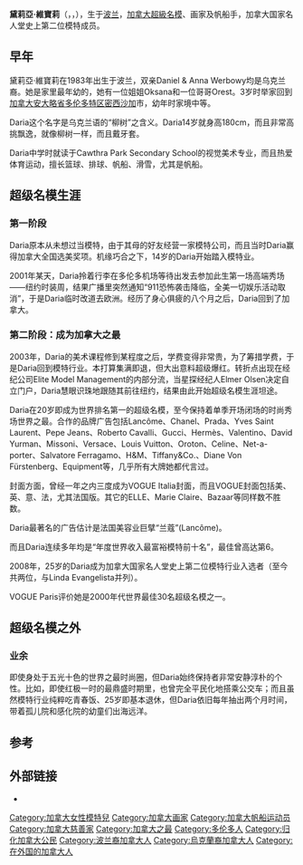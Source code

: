 {{多個問題|
{{blpsources|time=2019-08-27}}
{{tone|time=2019-08-27}}
}}
{{NoteTA
|T=zh-cn:达莉亚·沃波依;zh-hant:黛莉亞·維寶莉;
|1=zh-cn:沃波依;zh-hant:維寶莉;
|2=zh-cn:达莉亚;zh-hant:黛莉亞;
}}
{{Infobox person
| name          =黛莉亞·維寶莉
| nickname     = D神、dotwillow
| image         = ETalk2008-Daria Werbowy.jpg
| imagesize     = 250px
| type        = 模特儿
| 出生日期     = {{birth date and age|1983|11|19}}
| 出生地点     = {{POL}}[[克拉科夫|克拉科夫]]
| 国籍 = {{CAN}}
| parents = 
| birth_name = Daria Werbowy
| 出身地 = {{CAN}}[[多伦多|多伦多]]
| year_active = 2003 ～ 2013
| 奖项 = 加拿大国家名人堂（2008年）<br>超級名模世界排名第一（2005～2006）
}}
{{Infobox model
| height        = {{height|ft=5|in=11}}
| weight        =
| hair_color    = 棕色
| eye_color     = 蓝色
| measurements  = 34-24-34 (86-61-86)<ref>{{cite web|url=http://www.imgmodels.com/details.aspx?navbtn=1&cityID=1&modelid=19132&pic=&subid=1767&mainsubid=1767&agencyID=&catID=1&pageNo=&selectedModel=DARIA%20WERBOWY|title=IMG Models: Portfolio|publisher=[[IMG_Models|IMG Models]]|accessdate=2009-06-30|deadurl=yes|archiveurl=https://web.archive.org/web/20100519164023/http://www.imgmodels.com/details.aspx?navbtn=1&cityID=1&modelid=19132&pic=&subid=1767&mainsubid=1767&agencyID=&catID=1&pageNo=&selectedModel=DARIA%20WERBOWY|archivedate=2010-05-19}}</ref>
| dress_size    = 4
| shoe_size     = 39 EU/8 US/5 UK
| agency        = {{USA}}[[纽约|纽约]]：IMG Models
| website       =
}}
'''黛莉亞·維寶莉'''（{{lang-en|Daria Werbowy}}，{{lang-uk|Дарія Вербова}}，{{bd|1983年|11月19日|catIdx=W}}），生于[[波兰|波兰]]，[[加拿大|加拿大]][[超級名模|超級名模]]、画家及帆船手，加拿大国家名人堂史上第二位模特成员。

== 早年 ==
黛莉亞·維寶莉在1983年出生于波兰，双亲Daniel & Anna Werbowy均是乌克兰裔。她是家里最年幼的，她有一位姐姐Oksana和一位哥哥Orest。3岁时举家回到[[加拿大|加拿大]][[安大略省|安大略省]][[多伦多|多伦多特区]][[密西沙加|密西沙加]]市，幼年时家境中等。 

Daria这个名字是乌克兰语的“柳树”之含义。Daria14岁就身高180cm，而且非常高挑飘逸，就像柳树一样，而且戴牙套。

Daria中学时就读于Cawthra Park Secondary School的视觉美术专业，而且热爱体育运动，擅长篮球、排球、帆船、滑雪，尤其是帆船。

== 超级名模生涯 ==
=== 第一阶段 ===
Daria原本从未想过当模特，由于其母的好友经营一家模特公司，而且当时Daria赢得加拿大全国选美奖项。机缘巧合之下，14岁的Daria开始踏入模特业。

2001年某天，Daria拎着行李在多伦多机场等待出发去参加此生第一场高端秀场——纽约时装周，结果广播里突然通知“911恐怖袭击降临，全美一切娱乐活动取消”，于是Daria临时改道去欧洲。经历了身心俱疲的八个月之后，Daria回到了加拿大。

=== 第二阶段：成为加拿大之最 === 
2003年，Daria的美术课程修到某程度之后，学费变得非常贵，为了筹措学费，于是Daria回到模特行业。本打算集满即退，但大出意料超级爆红。转折点出现在经纪公司Elite Model Management的内部分流，当星探经纪人Elmer Olsen决定自立门户，Daria慧眼识珠地跟随其前往纽约，结果由此开始超级名模生涯坦途。

Daria在20岁即成为世界排名第一的超级名模，至今保持着单季开场闭场的时尚秀场世界之最。合作的品牌广告包括Lancôme、Chanel、Prada、Yves Saint Laurent、Pepe Jeans、Roberto Cavalli、Gucci、Hermès、Valentino、David Yurman、Missoni、Versace、Louis Vuitton、Oroton、Celine、Net-a-porter、Salvatore Ferragamo、H&M、Tiffany&Co.、Diane Von Fürstenberg、Equipment等，几乎所有大牌她都代言过。

封面方面，曾经一年之内三度成为VOGUE Italia封面，而且VOGUE封面包括美、英、意、法，尤其法国版。其它的ELLE、Marie Claire、Bazaar等同样数不胜数。

Daria最著名的广告估计是法国美容业巨擘“兰蔻”(Lancôme)。

而且Daria连续多年均是“年度世界收入最富裕模特前十名”，最佳曾高达第6。

2008年，25岁的Daria成为加拿大国家名人堂史上第二位模特行业入选者（至今共两位，与Linda Evangelista并列）。

VOGUE Paris评价她是2000年代世界最佳30名超级名模之一。

== 超级名模之外 ==
=== 业余  ===
即使身处于五光十色的世界之最时尚圈，但Daria始终保持者非常安静淳朴的个性。比如，即使红极一时的最鼎盛时期里，也曾完全平民化地搭乘公交车；而且虽然模特行业纯粹吃青春饭、25岁即基本退休，但Daria依旧每年抽出两个月时间，带着孤儿院和感化院的幼童们出海远洋。

==参考==
{{reflist}}

==外部链接==
{{Commons category}}
* {{Fashionmodel}}

{{start box}}
{{succession box|title=超級名模世界排名歷年第一位
|years=2005-2006
| before = [[莉雅·琦比德|莉雅·琦比德]]
| after  = [[吉瑪·沃德|吉瑪·沃德]]
}}
{{end}}
{{超模世界排名前十位}}

{{Authority control}}
{{DEFAULTSORT:Werbowy, Daria}}
[[Category:加拿大女性模特兒|Category:加拿大女性模特兒]]
[[Category:加拿大画家|Category:加拿大画家]]
[[Category:加拿大帆船运动员|Category:加拿大帆船运动员]]
[[Category:加拿大慈善家|Category:加拿大慈善家]]
[[Category:加拿大之最|Category:加拿大之最]]
[[Category:多伦多人|Category:多伦多人]]
[[Category:归化加拿大公民|Category:归化加拿大公民]]
[[Category:波兰裔加拿大人|Category:波兰裔加拿大人]]
[[Category:烏克蘭裔加拿大人|Category:烏克蘭裔加拿大人]]
[[Category:在外国的加拿大人|Category:在外国的加拿大人]]